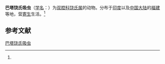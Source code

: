 {{Speciesbox
| name = 巴塔饶氏吸虫
| status = 
| status_system = 
| image = 
| genus = Lutztrema
| species = bhattacharyai
| authority = (Pande, 1939)<ref name='id9927'>{{cite web| url =http://www.bioinfo.cn/db05/BjdwSpecies.php?action=view&id=9927| title =巴塔饶氏吸虫| work =《中国动物物种编目数据库》| publisher =中国科学院微生物研究所| author =中国科学院动物研究所| accessdate =2009-04-16| deadurl =yes| archiveurl =https://web.archive.org/web/20160305072143/http://www.bioinfo.cn/db05/BjdwSpecies.php?action=view&id=9927| archivedate =2016-03-05}}</ref>
}}

'''巴塔饶氏吸虫'''（[[学名|学名]]：{{lang|la|''Lutztrema bhattacharyai''}}）为[[双腔科|双腔科]][[饶氏属|饶氏属]]的动物。分布于[[印度|印度]]以及[[中国大陆|中国大陆]]的[[福建|福建]]等地，营[[寄生|寄生]]生活。<ref name='id9927'/>

== 参考文献 ==
{{reflist}}

{{Wikispecies|Lutztrema bhattacharyai}}

[[Category:饶氏属|巴塔饶氏吸虫]]


{{吸虫小作品}}